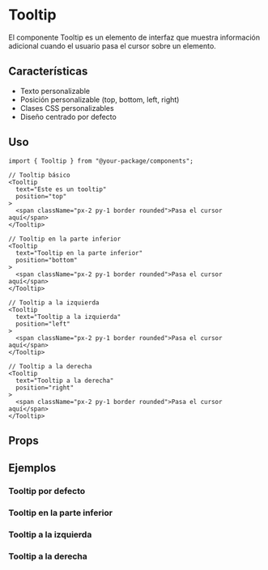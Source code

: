 
<Meta of={TooltipStories} />

# Tooltip

El componente Tooltip es un elemento de interfaz que muestra información adicional cuando el usuario pasa el cursor sobre un elemento.

## Características

- Texto personalizable
- Posición personalizable (top, bottom, left, right)
- Clases CSS personalizables
- Diseño centrado por defecto

## Uso

```tsx
import { Tooltip } from "@your-package/components";

// Tooltip básico
<Tooltip
  text="Este es un tooltip"
  position="top"
>
  <span className="px-2 py-1 border rounded">Pasa el cursor aquí</span>
</Tooltip>

// Tooltip en la parte inferior
<Tooltip
  text="Tooltip en la parte inferior"
  position="bottom"
>
  <span className="px-2 py-1 border rounded">Pasa el cursor aquí</span>
</Tooltip>

// Tooltip a la izquierda
<Tooltip
  text="Tooltip a la izquierda"
  position="left"
>
  <span className="px-2 py-1 border rounded">Pasa el cursor aquí</span>
</Tooltip>

// Tooltip a la derecha
<Tooltip
  text="Tooltip a la derecha"
  position="right"
>
  <span className="px-2 py-1 border rounded">Pasa el cursor aquí</span>
</Tooltip>
```

## Props

<Controls />

## Ejemplos

### Tooltip por defecto

<Story of={TooltipStories.Default} />

### Tooltip en la parte inferior

<Story of={TooltipStories.Bottom} />

### Tooltip a la izquierda

<Story of={TooltipStories.Left} />

### Tooltip a la derecha

<Story of={TooltipStories.Right} />
